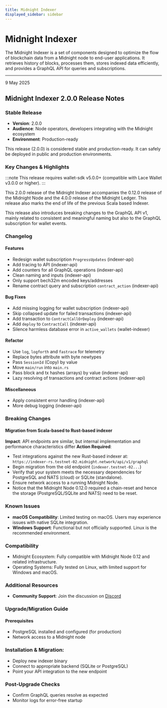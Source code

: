 ```yaml
---
title: Midnight Indexer
displayed_sidebar: sidebar
---
```


# Midnight Indexer

The Midnight Indexer is a set of components designed to optimize the flow of blockchain data from a Midnight node to end-user applications. It retrieves history of blocks, processes them, stores indexed data efficiently, and provides a GraphQL API for queries and subscriptions.

---

<div 
  style={{
    marginTop: '0',
    fontSize: '1rem',
    fontWeight: 'normal',
    marginBottom: '0.5rem'
  }}
>
  9 May 2025
</div>

## Midnight Indexer 2.0.0 Release Notes

### Stable Release

* **Version**: 2.0.0
* **Audience**: Node operators, developers integrating with the Midnight ecosystem
* **Environment**: Production-ready

This release (2.0.0) is considered stable and production-ready. It can safely be deployed in public and production environments.

### Key Changes & Highlights

:::note
This release requires wallet-sdk v5.0.0+ (compatible with Lace Wallet v3.0.0 or higher).
:::

This 2.0.0 release of the Midnight Indexer accompanies the 0.12.0 release of the Midnight Node and the 4.0.0 release of the Midnight Ledger. This release also marks the end of life of the previous Scala based Indexer.

This release also introduces breaking changes to the GraphQL API v1, mainly related to consistent and meaningful naming but also to the GraphQL subscription for wallet events.

### Changelog

#### Features

* Redesign wallet subscription `ProgressUpdates` (indexer-api)
* Add tracing to API (indexer-api)
* Add counters for all GraphQL operations (indexer-api)
* Clean naming and inputs (indexer-api)
* Only support bech32m encoded keys/addresses
* Rename contract query and subscription `contract_action` (indexer-api)

#### Bug Fixes

* Add missing logging for wallet subscription (indexer-api)
* Skip collapsed update for failed transactions (indexer-api)
* Add transaction to `ContractCallOrDeploy` (indexer-api)
* Add `deploy` to `ContractCall` (indexer-api)
* Silence harmless database error in `active_wallets` (wallet-indexer)

#### Refactor

* Use `log`, `logforth` and `fastrace` for telemetry
* Replace bytes attribute with byte newtypes
* Pass `SessionId` (Copy) by value
* Move `main/run` into `main.rs`
* Pass block and tx hashes (arrays) by value (indexer-api)
* Lazy resolving of transactions and contract actions (indexer-api)

#### Miscellaneous

* Apply consistent error handling (indexer-api)
* More debug logging (indexer-api)

### Breaking Changes

#### Migration from Scala-based to Rust-based indexer

**Impact**: API endpoints are similar, but internal implementation and performance characteristics differ
**Action Required**:

* Test integrations against the new Rust-based indexer at: `https://indexer-rs.testnet-02.midnight.network/api/v1/graphql`
* Begin migration from the old endpoint (`indexer.testnet-02...`)
* Verify that your system meets the necessary dependencies for PostgreSQL and NATS (cloud) or SQLite (standalone).
* Ensure network access to a running Midnight Node.
* Notice that the Midnight Node 0.12.0 required a chain-reset and hence the storage (PostgreSQL/SQLite and NATS) need to be reset.

### Known Issues

* **macOS Compatibility**: Limited testing on macOS. Users may experience issues with native SQLite integration.
* **Windows Support**: Functional but not officially supported. Linux is the recommended environment.

### Compatibility

* Midnight Ecosystem: Fully compatible with Midnight Node 0.12 and related infrastructure.
* Operating Systems: Fully tested on Linux, with limited support for Windows and macOS.

### Additional Resources

* **Community Support**: Join the discussion on [Discord](https://discord.com/invite/midnightnetwork)

### Upgrade/Migration Guide

#### Prerequisites

* PostgreSQL installed and configured (for production)
* Network access to a Midnight node

### Installation & Migration:

* Deploy new indexer binary
* Connect to appropriate backend (SQLite or PostgreSQL)
* Point your API integration to the new endpoint

###  Post-Upgrade Checks

* Confirm GraphQL queries resolve as expected
* Monitor logs for error-free startup
